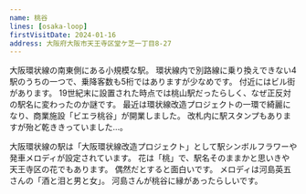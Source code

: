 ```yaml
---
name: 桃谷
lines: [osaka-loop]
firstVisitDate: 2024-01-16
address: 大阪府大阪市天王寺区堂ケ芝一丁目8-27
---
```



大阪環状線の南東側にある小規模な駅。
環状線内で別路線に乗り換えできない4駅のうちの一つで、乗降客数も5桁ではありますが少なめです。
付近にはビル街があります。
19世紀末に設置された時点では桃山駅だったらしく、なぜ正反対の駅名に変わったのか謎です。
最近は環状線改造プロジェクトの一環で綺麗になり、商業施設「ビエラ桃谷」が開業しました。
改札内に駅スタンプもありますが殆ど乾ききっていました...。

大阪環状線の駅は「大阪環状線改造プロジェクト」として駅シンボルフラワーや発車メロディが設定されています。
花は「桃」で、駅名そのままかと思いきや天王寺区の花でもあります。
偶然だとすると面白いです。
メロディは河島英五さんの「酒と泪と男と女」。
河島さんが桃谷に縁があったらしいです。